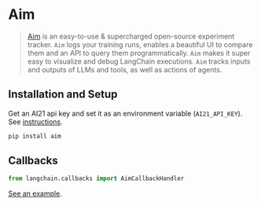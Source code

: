 # Aim

>[Aim](https://aimstack.readthedocs.io/) is an easy-to-use & supercharged open-source experiment tracker.
`Aim` logs your training runs, enables a beautiful UI to compare them and an API to query them programmatically.
`Aim` makes it super easy to visualize and debug LangChain executions. `Aim` tracks inputs and outputs of LLMs and tools,
 as well as actions of agents.


## Installation and Setup

Get an AI21 api key and set it as an environment variable (`AI21_API_KEY`). 
See [instructions](https://studio.ai21.com/account/account).

```bash
pip install aim
```


## Callbacks

```python
from langchain.callbacks import AimCallbackHandler
```

[See an example](/docs/modules/callbacks/integrations/aim.html).

